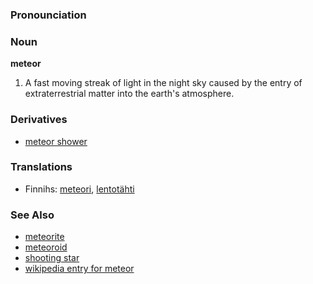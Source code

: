 ===Pronounciation===
{{substub}}

===Noun===
'''meteor'''
#A fast moving streak of light in the night sky caused by the entry of extraterrestrial matter into the earth's atmosphere.

===Derivatives===
*[[meteor shower]]

===Translations===
*Finnihs: [[meteori]], [[lentotähti]]
{{substub}}

===See Also===
*[[meteorite]]
*[[meteoroid]]
*[[shooting star]]
*[[w:meteor| wikipedia entry for meteor]]